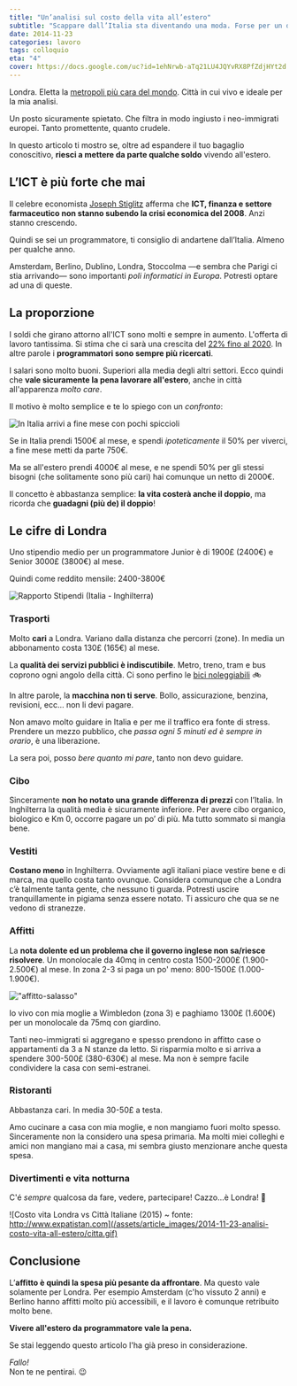```yaml
---
title: "Un’analisi sul costo della vita all’estero"
subtitle: "Scappare dall’Italia sta diventando una moda. Forse per un dev, dovrebbe essere un’esigenza."
date: 2014-11-23
categories: lavoro
tags: colloquio
eta: "4"
cover: https://docs.google.com/uc?id=1ehNrwb-aTq21LU4JQYvRX8PfZdjHYt2d
---
```


Londra. Eletta la [metropoli più cara del mondo].
Città in cui vivo e ideale per la mia analisi.

Un posto sicuramente spietato. Che filtra in modo ingiusto i neo-immigrati europei.
Tanto promettente, quanto crudele.

In questo articolo ti mostro se, oltre ad espandere il tuo bagaglio conoscitivo, **riesci a mettere da parte qualche soldo** vivendo all'estero.

## L’ICT è più forte che mai

Il celebre economista [Joseph Stiglitz] afferma che **ICT, finanza e settore farmaceutico non stanno subendo la crisi economica del 2008**. Anzi stanno crescendo.

Quindi se sei un programmatore, ti consiglio di andartene dall’Italia. Almeno per qualche anno.

Amsterdam, Berlino, Dublino, Londra, Stoccolma &mdash;e sembra che Parigi ci stia arrivando&mdash; sono importanti _poli informatici in Europa_. Potresti optare ad una di queste.

## La proporzione

I soldi che girano attorno all'ICT sono molti e sempre in aumento. L'offerta di lavoro tantissima. Si stima che ci sarà una crescita del [22% fino al 2020](http://www.computerworld.com/article/2502348/it-management/it-jobs-will-grow-22--through-2020--says-u-s-.html).
In altre parole i **programmatori sono sempre più ricercati**.

I salari sono molto buoni. Superiori alla media degli altri settori. Ecco quindi che **vale sicuramente la pena lavorare all'estero**, anche in città all'apparenza _molto care_.

Il motivo è molto semplice e te lo spiego con un _confronto_:

![In Italia arrivi a fine mese con pochi spiccioli](/assets/article_images/2014-11-23-analisi-costo-vita-all-estero/comparazione.gif)

Se in Italia prendi 1500&euro; al mese, e spendi _ipoteticamente_ il 50% per viverci, a fine mese metti da parte 750&euro;.

Ma se all'estero prendi 4000&euro; al mese, e ne spendi 50% per gli stessi bisogni (che solitamente sono più cari) hai comunque un netto di 2000&euro;.

Il concetto è abbastanza semplice: **la vita costerà anche il doppio**, ma ricorda che **guadagni (più de) il doppio**!

## Le cifre di Londra

Uno stipendio medio per un programmatore Junior è di 1900&pound; (2400&euro;) e Senior 3000&pound; (3800&euro;) al mese.

Quindi come reddito mensile: 2400-3800&euro;

![Rapporto Stipendi (Italia - Inghilterra)](/assets/article_images/2014-11-23-analisi-costo-vita-all-estero/stipendi-barchart.gif)

### Trasporti

Molto **cari** a Londra. Variano dalla distanza che percorri (zone). In media un abbonamento costa 130&pound; (165&euro;) al mese.

La **qualità dei servizi pubblici è indiscutibile**. Metro, treno, tram e bus coprono ogni angolo della città. Ci sono perfino le [bici noleggiabili](https://tfl.gov.uk/modes/cycling/santander-cycles) 🚲

In altre parole, la **macchina non ti serve**. Bollo, assicurazione, benzina, revisioni, ecc… non li devi pagare.

Non amavo molto guidare in Italia e per me il traffico era fonte di stress.
Prendere un mezzo pubblico, che _passa ogni 5 minuti ed è sempre in orario_, è una liberazione.

La sera poi, posso _bere quanto mi pare_, tanto non devo guidare.

### Cibo

Sinceramente **non ho notato una grande differenza di prezzi** con l’Italia. In Inghilterra la qualità media è sicuramente inferiore. Per avere cibo organico, biologico e Km 0, occorre pagare un po’ di più. Ma tutto sommato si mangia bene.

### Vestiti

**Costano meno** in Inghilterra. Ovviamente agli italiani piace vestire bene e di marca, ma quello costa tanto ovunque. Considera comunque che a Londra c’è talmente tanta gente, che nessuno ti guarda. Potresti uscire tranquillamente in pigiama senza essere notato. Ti assicuro che qua se ne vedono di stranezze.

### Affitti

La **nota dolente ed un problema che il governo inglese non sa/riesce risolvere**. Un monolocale da 40mq in centro costa 1500-2000&pound; (1.900-2.500&euro;) al mese. In zona 2-3 si paga un po' meno: 800-1500&pound; (1.000-1.900&euro;).

!["affitto-salasso"](/assets/article_images/2014-11-23-analisi-costo-vita-all-estero/01-STATIC-mini-flat.gif)

Io vivo con mia moglie a Wimbledon (zona 3) e paghiamo 1300&pound; (1.600&euro;) per un monolocale da 75mq con giardino.

Tanti neo-immigrati si aggregano e spesso prendono in affitto case o appartamenti da 3 a N stanze da letto.
Si risparmia molto e si arriva a spendere 300-500&pound; (380-630&euro;) al mese. Ma non è sempre facile condividere la casa con semi-estranei.

### Ristoranti

Abbastanza cari. In media 30-50&pound; a testa.

Amo cucinare a casa con mia moglie, e non mangiamo fuori molto spesso. Sinceramente non la considero una spesa primaria. Ma molti miei colleghi e amici non mangiano mai a casa, mi sembra giusto menzionare anche questa spesa.

### Divertimenti e vita notturna

C'é _sempre_ qualcosa da fare, vedere, partecipare!
Cazzo...è Londra! 🍻

![Costo vita Londra vs Città Italiane (2015) ~ fonte: http://www.expatistan.com](/assets/article_images/2014-11-23-analisi-costo-vita-all-estero/citta.gif)

## Conclusione

L’**affitto è quindi la spesa più pesante da affrontare**. Ma questo vale solamente per Londra. Per esempio Amsterdam (c'ho vissuto 2 anni) e Berlino hanno affitti molto più accessibili, e il lavoro è comunque retribuito molto bene.

**Vivere all'estero da programmatore vale la pena.**

Se stai leggendo questo articolo l'ha già preso in considerazione.

_Fallo!_<br/>Non te ne pentirai. 😉

[joseph stiglitz]: http://www.josephstiglitz.com/
[metropoli più cara del mondo]: http://www.theguardian.com/uk-news/2014/sep/23/london-overtakes-hong-kong-worlds-most-expensive-city
